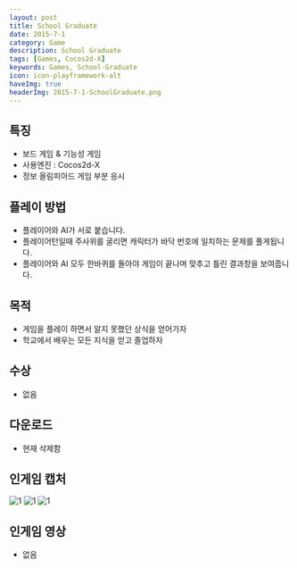 ```yaml
---
layout: post
title: School Graduate
date: 2015-7-1
category: Game
description: School Graduate
tags: [Games, Cocos2d-X]
keywords: Games, School-Graduate
icon: icon-playframework-alt
haveImg: true
headerImg: 2015-7-1-SchoolGraduate.png
---
```


## 특징

- 보드 게임 & 기능성 게임
- 사용엔진 : Cocos2d-X
- 정보 올림피아드 게임 부분 응시

## 플레이 방법

- 플레이어와 AI가 서로 붙습니다.
- 플레이어턴일때 주사위를 굴리면 캐릭터가 바닥 번호에 일치하는 문제를 풀게됩니다.
- 플레이어와 AI 모두 한바퀴를 돌아야 게임이 끝나며 맞추고 틀린 결과창을 보여줍니다.

## 목적

- 게임을 플레이 하면서 알지 못했던 상식을 얻어가자
- 학교에서 배우는 모든 지식을 얻고 졸업하자

## 수상

- 없음

## 다운로드

- 현재 삭제함

## 인게임 캡처

![1](/img/2015-7-1-SchoolGraduate/1.png)
![1](/img/2015-7-1-SchoolGraduate/2.png)
![1](/img/2015-7-1-SchoolGraduate/3.png)

## 인게임 영상

- 없음

